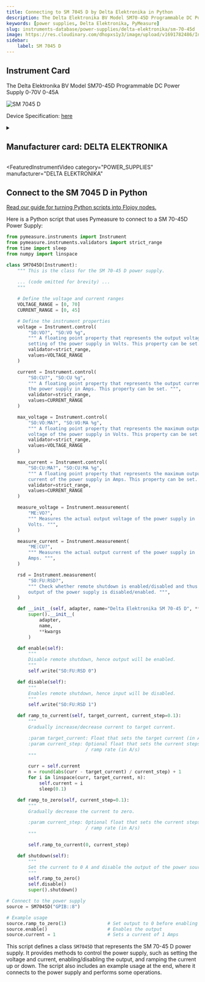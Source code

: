 ```yaml
---
title: Connecting to SM 7045 D by Delta Elektronika in Python
description: The Delta Elektronika BV Model SM70-45D Programmable DC Power Supply 0-70V 0-45A
keywords: [power supplies, Delta Elektronika, PyMeasure] 
slug: instruments-database/power-supplies/delta-elektronika/sm-70-45d 
image: https://res.cloudinary.com/dhopxs1y3/image/upload/v1691782486/Instruments/Power%20Supplies/SM-70-45D/SM-70-45D.jpg
sidebar:
    label: SM 7045 D 
---
```



## Instrument Card

The Delta Elektronika BV Model SM70-45D Programmable DC Power Supply 0-70V 0-45A

![SM 7045 D](https://res.cloudinary.com/dhopxs1y3/image/upload/v1691782486/Instruments/Power%20Supplies/SM-70-45D/SM-70-45D.jpg)

Device Specification: [here](/instruments-database/all-instruments)

<details style={{ marginTop: "15px"}}>
<summary><h2 style={{display:'inline'}}>Manufacturer card: DELTA ELEKTRONIKA</h2></summary>

![DELTA ELEKTRONIKA](https://res.cloudinary.com/dhopxs1y3/image/upload/v1692806158/Instruments/Vendor%20Logos/Delta_Elektronika.png)

**Telonic Instruments** is one of the leading Suppliers of Kikusui, Rigol and Lab-Power power supplies and frequency converters.

- Headquarters: UK
- Yearly Revenue (millions, USD): 
- Vendor Website: [here](https://telonic.co.uk/jg/wp-content/uploads/2021/05/Delta-SM800-Product-Manual.pdf)

</details>


<FeaturedInstrumentVideo
  category="POWER_SUPPLIES"
  manufacturer="DELTA ELEKTRONIKA"
></FeaturedInstrumentVideo>

## Connect to the SM 7045 D in Python

[Read our guide for turning Python scripts into Flojoy nodes.](https://docs.flojoy.ai/contribution/blocks/custom-flojoy-block/)


<Tabs>

<TabItem value="Flojoy" label="Flojoy" className="flojoy-instrument-tabs">

<NodeCardCollection category='POWER_SUPPLIES' manufacturer='DELTA'></NodeCardCollection>

</TabItem>
<TabItem value="PyMeasure" label="PyMeasure">

Here is a Python script that uses Pymeasure to connect to a SM 70-45D Power Supply:

```python
from pymeasure.instruments import Instrument
from pymeasure.instruments.validators import strict_range
from time import sleep
from numpy import linspace

class SM7045D(Instrument):
    """ This is the class for the SM 70-45 D power supply.
    
    ... (code omitted for brevity) ...
    """

    # Define the voltage and current ranges
    VOLTAGE_RANGE = [0, 70]
    CURRENT_RANGE = [0, 45]

    # Define the instrument properties
    voltage = Instrument.control(
        "SO:VO?", "SO:VO %g",
        """ A floating point property that represents the output voltage
        setting of the power supply in Volts. This property can be set. """,
        validator=strict_range,
        values=VOLTAGE_RANGE
    )

    current = Instrument.control(
        "SO:CU?", "SO:CU %g",
        """ A floating point property that represents the output current of
        the power supply in Amps. This property can be set. """,
        validator=strict_range,
        values=CURRENT_RANGE
    )

    max_voltage = Instrument.control(
        "SO:VO:MA?", "SO:VO:MA %g",
        """ A floating point property that represents the maximum output
        voltage of the power supply in Volts. This property can be set. """,
        validator=strict_range,
        values=VOLTAGE_RANGE
    )

    max_current = Instrument.control(
        "SO:CU:MA?", "SO:CU:MA %g",
        """ A floating point property that represents the maximum output
        current of the power supply in Amps. This property can be set. """,
        validator=strict_range,
        values=CURRENT_RANGE
    )

    measure_voltage = Instrument.measurement(
        "ME:VO?",
        """ Measures the actual output voltage of the power supply in
        Volts. """,
    )

    measure_current = Instrument.measurement(
        "ME:CU?",
        """ Measures the actual output current of the power supply in
        Amps. """,
    )

    rsd = Instrument.measurement(
        "SO:FU:RSD?",
        """ Check whether remote shutdown is enabled/disabled and thus if the
        output of the power supply is disabled/enabled. """,
    )

    def __init__(self, adapter, name="Delta Elektronika SM 70-45 D", **kwargs):
        super().__init__(
            adapter,
            name,
            **kwargs
        )

    def enable(self):
        """
        Disable remote shutdown, hence output will be enabled.
        """
        self.write("SO:FU:RSD 0")

    def disable(self):
        """
        Enables remote shutdown, hence input will be disabled.
        """
        self.write("SO:FU:RSD 1")

    def ramp_to_current(self, target_current, current_step=0.1):
        """
        Gradually increase/decrease current to target current.

        :param target_current: Float that sets the target current (in A)
        :param current_step: Optional float that sets the current steps
                             / ramp rate (in A/s)
        """

        curr = self.current
        n = round(abs(curr - target_current) / current_step) + 1
        for i in linspace(curr, target_current, n):
            self.current = i
            sleep(0.1)

    def ramp_to_zero(self, current_step=0.1):
        """
        Gradually decrease the current to zero.

        :param current_step: Optional float that sets the current steps
                             / ramp rate (in A/s)
        """

        self.ramp_to_current(0, current_step)

    def shutdown(self):
        """
        Set the current to 0 A and disable the output of the power source.
        """
        self.ramp_to_zero()
        self.disable()
        super().shutdown()

# Connect to the power supply
source = SM7045D("GPIB::8")

# Example usage
source.ramp_to_zero(1)               # Set output to 0 before enabling
source.enable()                      # Enables the output
source.current = 1                   # Sets a current of 1 Amps
```

This script defines a class `SM7045D` that represents the SM 70-45 D power supply. It provides methods to control the power supply, such as setting the voltage and current, enabling/disabling the output, and ramping the current up or down. The script also includes an example usage at the end, where it connects to the power supply and performs some operations.

</TabItem>
</Tabs>